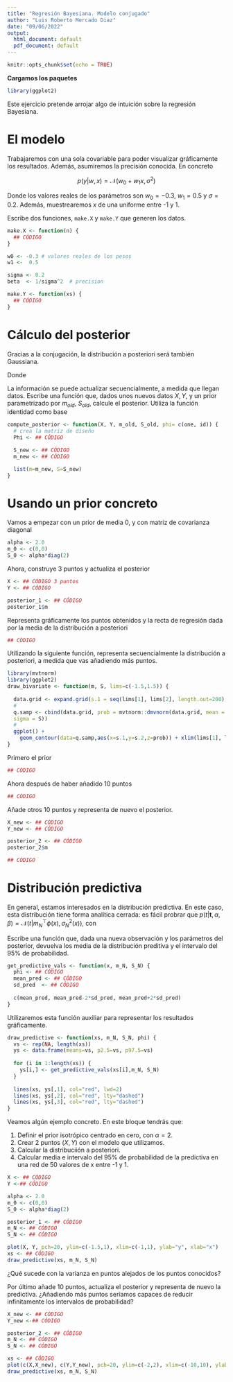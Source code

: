 ```yaml
---
title: "Regresión Bayesiana. Modelo conjugado"
author: "Luis Roberto Mercado Diaz"
date: "09/06/2022"
output:
  html_document: default
  pdf_document: default
---
```


```r
knitr::opts_chunk$set(echo = TRUE)
```


**Cargamos los paquetes**
```r
library(ggplot2)
```

Este ejercicio pretende arrojar algo de intuición sobre la regresión Bayesiana.

# El modelo

Trabajaremos con una sola covariable para poder visualizar gráficamente los resultados. Además, asumiremos la precisión conocida. En concreto

$$
p(y \vert w,x) = \mathcal{N} (w_0 + w_1x, \sigma^2)
$$

Donde los valores reales de los parámetros son $w_0 = -0.3$, $w_1 = 0.5$ y $\sigma = 0.2$. Además, muestrearemos $x$ de una uniforme entre -1 y 1.

Escribe dos funciones, ```make.X``` y ```make.Y``` que generen los datos.

```r
make.X <- function(n) {
  ## CÓDIGO
}

w0 <- -0.3 # valores reales de los pesos
w1 <-  0.5

sigma <- 0.2
beta  <- 1/sigma^2  # precision

make.Y <- function(xs) {
  ## CÓDIGO
}
```


# Cálculo del posterior

Gracias a la conjugación, la distribución a posteriori será también Gaussiana. 

\begin{equation}
p(w \vert \boldsymbol{t}, X) = \mathcal{N}(w \vert m_N, S_N)
\end{equation}

Donde

\begin{eqnarray*}
m_N &=& S_N(S_0^{-1} m_0 + \beta \Phi^\top \boldsymbol{t}) \\
S_N^{-1} &=& S_0^{-1} + \beta \Phi^\top \Phi
\end{eqnarray*}

La información se puede actualizar secuencialmente, a medida que llegan datos. Escribe una función que, dados unos nuevos datos $X,Y$, y un prior parametrizado por $m_{old}$, $S_{old}$, calcule el posterior. Utiliza la función identidad como base

```r
compute_posterior <- function(X, Y, m_old, S_old, phi= c(one, id)) {
  # crea la matriz de diseño
  Phi <- ## CÓDIGO

  S_new <- ## CÓDIGO
  m_new <- ## CÓDIGO

  list(m=m_new, S=S_new) 
}
```


# Usando un prior concreto

Vamos a empezar con un prior de media 0, y con matriz de covarianza diagonal

```r
alpha <- 2.0
m_0 <- c(0,0)        
S_0 <- alpha*diag(2) 
```

Ahora, construye 3 puntos y actualiza el posterior

```r
X <- ## CÓDIGO 3 puntos
Y <- ## CÓDIGO

posterior_1 <- ## CÓDIGO
posterior_1$m
```

Representa gráficamente los puntos obtenidos y la recta de regresión dada por la media de la distribución a posteriori

```r
## CÓDIGO
```

Utilizando la siguiente función, representa secuencialmente la distribución a posteriori, a medida que vas añadiendo más puntos.
```r
library(mvtnorm)
library(ggplot2)
draw_bivariate <- function(m, S, lims=c(-1.5,1.5)) {
    
  data.grid <- expand.grid(s.1 = seq(lims[1], lims[2], length.out=200), s.2 = seq(lims[1], lims[2], length.out=200))
  #
  q.samp <- cbind(data.grid, prob = mvtnorm::dmvnorm(data.grid, mean = m, 
  sigma = S))
  #
  ggplot() + 
    geom_contour(data=q.samp,aes(x=s.1,y=s.2,z=prob)) + xlim(lims[1], lims[2]) + ylim(lims[1], lims[2]) + geom_hline(yintercept=w1, linetype="dashed", color = "red") + geom_vline(xintercept=w0, linetype="dashed", color = "red") + xlab("w0") + ylab("w1")
}

```


Primero el prior

```r
## CÓDIGO
```

Ahora después de haber añadido 10 puntos

```r
## CÓDIGO
```

Añade otros 10 puntos y representa de nuevo el posterior.

```r
X_new <- ## CÓDIGO
Y_new <- ## CÓDIGO

posterior_2 <- ## CÓDIGO
posterior_2$m
```

```r
## CÓDIGO
```

# Distribución predictiva

En general, estamos interesados en la distribución predictiva. En este caso, esta distribución tiene forma analítica cerrada: es fácil probrar que $p(t \vert \boldsymbol{t},\alpha, \beta) = \mathcal{N}(t \vert m_N^\top \phi(x), \sigma_N^2(x))$, con

\begin{equation}
\sigma_N^2(x) = \frac{1}{\beta} + \phi(x)^\top S_N \phi(x)
\end{equation}

Escribe una función que, dada una nueva observación y los parámetros del posterior, devuelva los media de la distribución preditiva y el intervalo del 95% de probabilidad.

```r
get_predictive_vals <- function(x, m_N, S_N) {
  phi <- ## CÓDIGO
  mean_pred <- ## CÓDIGO
  sd_pred  <- ## CÓDIGO
  
  c(mean_pred, mean_pred-2*sd_pred, mean_pred+2*sd_pred)
}

```

Utilizaremos esta función auxiliar para representar los resultados gráficamente.

```r
draw_predictive <- function(xs, m_N, S_N, phi) {
  vs <- rep(NA, length(xs))
  ys <- data.frame(means=vs, p2.5=vs, p97.5=vs)  
  
  for (i in 1:length(xs)) { 
    ys[i,] <- get_predictive_vals(xs[i],m_N, S_N)
  }
  
  lines(xs, ys[,1], col="red", lwd=2)
  lines(xs, ys[,2], col="red", lty="dashed")
  lines(xs, ys[,3], col="red", lty="dashed")
}
```



Veamos algún ejemplo concreto. En este bloque tendrás que:

1. Definir el prior isotrópico centrado en cero, con $\alpha = 2$.
2. Crear 2 puntos $(X,Y)$ con el modelo que utilizamos.
3. Calcular la distribuciión a posteriori.
4. Calcular media e intervalo del 95% de probabilidad de la predictiva en una red de 50 valores de x entre -1 y 1.
```r
X <- ## CÓDIGO
Y <-## CÓDIGO

alpha <- 2.0
m_0 <- c(0,0)        
S_0 <- alpha*diag(2) 

posterior_1 <- ## CÓDIGO
m_N <- ## CÓDIGO
S_N <- ## CÓDIGO

plot(X, Y, pch=20, ylim=c(-1.5,1), xlim=c(-1,1), ylab="y", xlab="x")
xs <- ## CÓDIGO
draw_predictive(xs, m_N, S_N)
```

¿Qué sucede con la varianza en puntos alejados de los puntos conocidos?

Por último añade 10 puntos, actualiza el posterior y representa de nuevo la predictiva. ¿Añadiendo más puntos seríamos capaces de reducir infinitamente los intervalos de probabilidad?

```r
X_new <- ## CÓDIGO
Y_new <-## CÓDIGO

posterior_2 <- ## CÓDIGO
m_N <- ## CÓDIGO
S_N <- ## CÓDIGO

xs <- ## CÓDIGO
plot(c(X,X_new), c(Y,Y_new), pch=20, ylim=c(-2,2), xlim=c(-10,10), ylab="y", xlab="x")
draw_predictive(xs, m_N, S_N)
```






